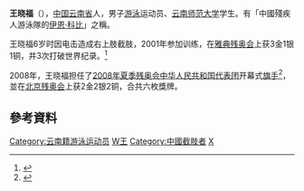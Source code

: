 {{Infobox Paralympic
|项目=男子游泳
|a7=2004年夏季
|b7=1
|c7=100米蝶泳S8级
|a8=2004年夏季
|b8=1
|c8=200米混合泳SM8级
|a9=2004年夏季
|b9=1
|c9=50米自由泳S8级
|a10=2004年夏季
|b10=2
|c10=4X100米<br />混合泳接力(34分级)
|a11=2004年夏季
|b11=3
|c11=4X100米<br />自由泳接力(34分级)
|a1=2008年夏季
|b1=1
|c1=100米自由泳S8级
|a2=2008年夏季
|b2=1
|c2=50米自由泳S8级
|a3=2008年夏季
|b3=2
|c3=100米蛙泳SB8级
|a4=2008年夏季
|b4=2
|c4=4X100米<br />混合泳接力(34分级)
|a5=2008年夏季
|b5=3
|c5=100米蝶泳S8级
|a6=2008年夏季
|b6=3
|c6=4X100米<br />自由泳接力(34分级)
}}

'''王晓福'''（{{bd|1988年||||W王}}），[[中国|中国]][[云南省|云南省]]人，男子[[游泳|游泳]]运动员、[[云南师范大学|云南师范大学]]学生。有「中國殘疾人游泳隊的[[伊恩·科比|伊恩·科比]]」之稱。

王晓福6岁时因电击造成右上肢截肢，2001年参加训练，在[[2004年夏季残奥会|雅典残奥会]]上获3金1银1铜，并3次打破世界纪录。<ref>{{Cite web |url=http://news.cctv.com/china/20080905/106644.shtml |title=王晓福将担任中国代表团旗手 |accessdate=2016-05-18 |archive-date=2017-03-05 |archive-url=https://web.archive.org/web/20170305002758/http://news.cctv.com/china/20080905/106644.shtml |dead-url=no }}</ref>

2008年，王晓福担任了[[2008年夏季残奥会中华人民共和国代表团|2008年夏季残奥会中华人民共和国代表团]]开幕式[[旗手|旗手]]<ref>{{Cite web |url=http://news.xinhuanet.com/olympics/2008-09/05/content_9804088.htm |title=王晓福将担任中国代表团旗手 |accessdate=2011-12-02 |archive-date=2008-09-07 |archive-url=https://web.archive.org/web/20080907101314/http://news.xinhuanet.com/olympics/2008-09/05/content_9804088.htm |dead-url=no }}</ref>，並在[[2008年夏季残奥会|北京残奥会]]上获2金2银2铜，合共六枚獎牌。

== 參考資料 ==
{{reflist}}
{{s-start}}
{{s-sports|ply}}
{{succession box
| before = [[张海东|张海东]]
| title = {{PRC}}[[残疾人奥林匹克运动会|夏残奥会]]代表团[[帕拉林匹克運動會中國代表團#旗手|开幕式旗手]] 
| years = [[2008年夏季残疾人奥林匹克运动会|2008年夏季残疾人奥林匹克运动会]]·{{CHN}}[[北京|北京]]<br>
| after = [[张立新|张立新]]
}}
{{s-end}}
{{CCTV体坛风云残疾人体育精神奖}}
{{China-sport-bio-stub}}
{{DEFAULTSORT:W}}
[[Category:云南籍游泳运动员|Category:云南籍游泳运动员]]
[[Category:中國傷健運動員|W王]]
[[Category:中國截肢者|Category:中國截肢者]]
[[Category:王姓|X]]